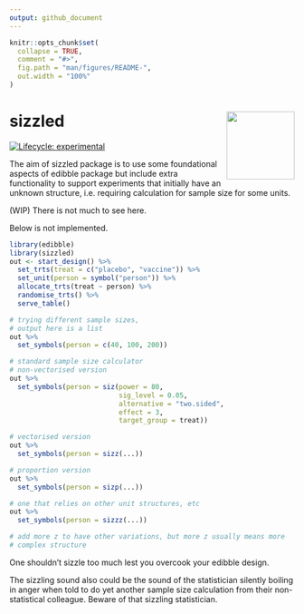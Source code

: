 ```yaml
---
output: github_document
---
```


<!-- README.md is generated from README.Rmd. Please edit that file -->

```r
knitr::opts_chunk$set(
  collapse = TRUE,
  comment = "#>",
  fig.path = "man/figures/README-",
  out.width = "100%"
)
```

# sizzled <img src="man/figures/logo.png" align="right" alt="" width="120" />

<!-- badges: start -->
[![Lifecycle: experimental](https://img.shields.io/badge/lifecycle-experimental-orange.svg)](https://www.tidyverse.org/lifecycle/#experimental)
<!-- badges: end -->

The aim of sizzled package is to use some foundational aspects of edibble package but include extra functionality to support experiments that initially have an unknown structure, i.e. requiring calculation for sample size for some units. 


(WIP) There is not much to see here.

Below is not implemented. 

```r
library(edibble)
library(sizzled)
out <- start_design() %>% 
  set_trts(treat = c("placebo", "vaccine")) %>% 
  set_unit(person = symbol("person")) %>% 
  allocate_trts(treat ~ person) %>% 
  randomise_trts() %>% 
  serve_table()

# trying different sample sizes, 
# output here is a list
out %>% 
  set_symbols(person = c(40, 100, 200))

# standard sample size calculator
# non-vectorised version
out %>% 
  set_symbols(person = siz(power = 80,
                           sig_level = 0.05,
                           alternative = "two.sided",
                           effect = 3,
                           target_group = treat))

# vectorised version
out %>% 
  set_symbols(person = sizz(...))

# proportion version
out %>% 
  set_symbols(person = sizp(...))

# one that relies on other unit structures, etc
out %>% 
  set_symbols(person = sizzz(...))

# add more z to have other variations, but more z usually means more
# complex structure

```

One shouldn't sizzle too much lest you overcook your edibble design. 

The sizzling sound also could be the sound of the statistician silently boiling in anger when told to do yet another sample size calculation from their non-statistical colleague. Beware of that sizzling statistician.
